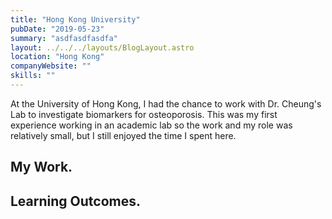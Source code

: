 ```yaml
---
title: "Hong Kong University"
pubDate: "2019-05-23"
summary: "asdfasdfasdfa"
layout: ../../../layouts/BlogLayout.astro
location: "Hong Kong"
companyWebsite: ""
skills: ""
---
```


At the University of Hong Kong, I had the chance to work with Dr. Cheung's Lab to investigate biomarkers for osteoporosis. This was my first experience working in an academic lab so the work and my role was relatively small, but I still enjoyed the time I spent here. 

## My Work.



## Learning Outcomes.

